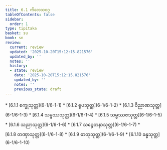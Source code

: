 ```yaml
---
title: 6.1 ကိလေသဝဂ္ဂ
tableOfContents: false
sidebar:
  order: 1
type: tipitaka
basket: su
book: sn
review:
  current: review
  updated: '2025-10-20T15:12:15.821576'
  updated_by: ''
  notes: ''
  history:
  - state: review
    date: '2025-10-20T15:12:15.821576'
    updated_by: ''
    notes: ''
    previous_state: draft
---
```



<DynamicBreadcrumb />


<ReviewStatus review={frontmatter.review} showDetails={true} />

<HypothesisAnnotation frontmatter={frontmatter} />



<TableOfContents book="sn" section="6.1">
* [6.1.1 စက္ခုသုတ္တ](6-1/6-1-1)
* [6.1.2 ရူပသုတ္တ](6-1/6-1-2)
* [6.1.3 ဝိညာဏသုတ္တ](6-1/6-1-3)
* [6.1.4 သမ္ဖဿသုတ္တ](6-1/6-1-4)
* [6.1.5 သမ္ဖဿဇသုတ္တ](6-1/6-1-5)
* [6.1.6 သညာသုတ္တ](6-1/6-1-6)
* [6.1.7 သဉ္စေတနာသုတ္တ](6-1/6-1-7)
* [6.1.8 တဏှာသုတ္တ](6-1/6-1-8)
* [6.1.9 ဓာတုသုတ္တ](6-1/6-1-9)
* [6.1.10 ခန္ဓသုတ္တ](6-1/6-1-10)
</TableOfContents>